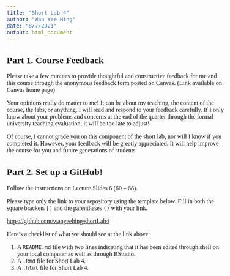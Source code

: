 ```yaml
---
title: "Short Lab 4"
author: "Wan Yee Hing"
date: "8/7/2021"
output: html_document
---
```


<!--- Begin styling code. --->
<style type="text/css">
/* Whole document: */
body{
  font-family: "Palatino Linotype", "Book Antiqua", Palatino, serif;
  font-size: 12pt;
}
h1.title {
  font-size: 38px;
  text-align: center;
}
h4.author {
  font-size: 18px;
  text-align: center;
}
h4.date {
  font-size: 18px;
  text-align: center;
}
</style>
<!--- End styling code. --->


## Part 1. Course Feedback

Please take a few minutes to provide thoughtful and constructive feedback for me and this course through the anonymous feedback form posted on Canvas. (Link available on Canvas home page)

Your opinions really do matter to me! It can be about my teaching, the content of the course, the labs, or anything. 
I will read and respond to your feedback carefully.
If I only know about your problems and concerns at the end of the quarter through the formal university teaching evaluation, it will be too late to adjust!

Of course, I cannot grade you on this component of the short lab, nor will I know if you completed it. However, your feedback will be greatly appreciated.
It will help improve the course for you and future generations of students.

## Part 2. Set up a GitHub!

Follow the instructions on Lecture Slides 6 (60 -- 68).

Please type only the link to your repository using the template below. Fill in both the square brackets `[]` and the parentheses `()` with your link.


[https://github.com/wanyeehing/shortLab4](https://github.com/wanyeehing/shortLab4)

Here's a checklist of what we should see at the link above:

1. A `README.md` file with two lines indicating that it has been edited through shell on your local computer as well as through RStudio.
2. A `.Rmd` file for Short Lab 4.
3. A `.html` file for Short Lab 4.